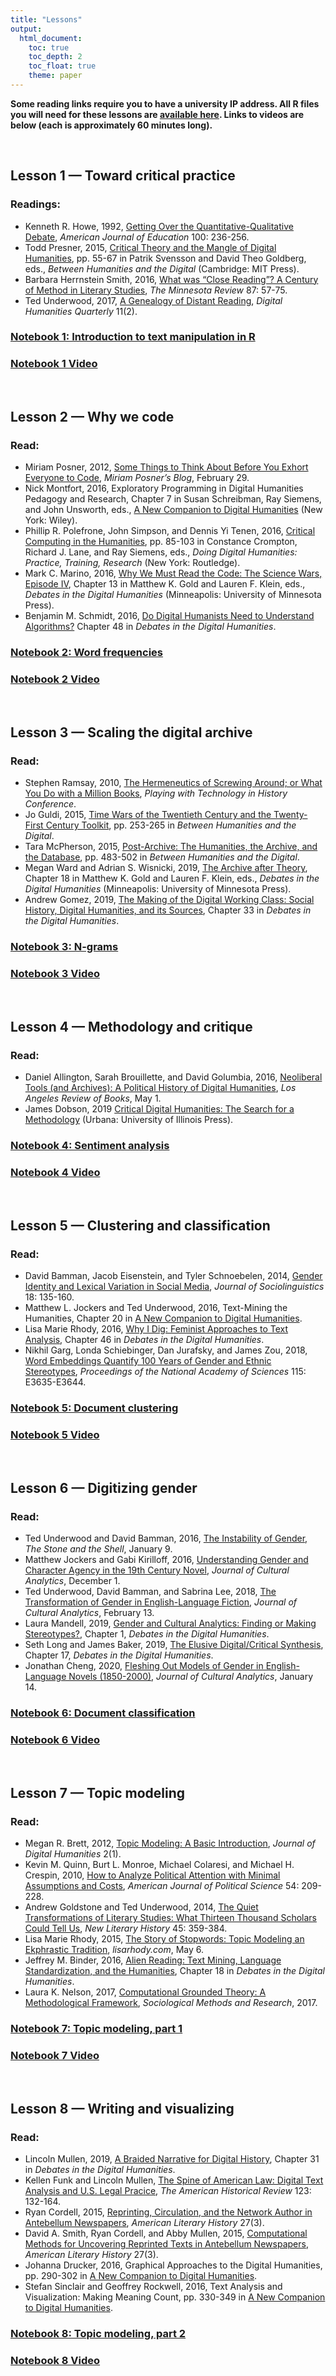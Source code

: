 ```yaml
---
title: "Lessons"
output: 
  html_document:
    toc: true    
    toc_depth: 2
    toc_float: true
    theme: paper
---
```

**Some reading links require you to have a university IP address. All R files you will need for these lessons are [available here](https://ucdavis.box.com/v/sts-205-r-files). Links to videos are below (each is approximately 60 minutes long).**

$~$

## Lesson 1 — Toward critical practice
### Readings:
- Kenneth R. Howe, 1992, [Getting Over the Quantitative-Qualitative Debate](https://www.jstor.org/stable/1085569#metadata_info_tab_contents), *American Journal of Education* 100: 236-256.
- Todd Presner, 2015, [Critical Theory and the Mangle of Digital Humanities](https://ieeexplore.ieee.org/xpl/ebooks/bookPdfWithBanner.jsp?fileName=7121169.pdf&bkn=7120877&pdfType=chapter), pp. 55-67 in Patrik Svensson and David Theo Goldberg, eds., *Between Humanities and the Digital* (Cambridge: MIT Press).
- Barbara Herrnstein Smith, 2016, [What was "Close Reading"? A Century of Method in Literary Studies](https://doi.org/10.1215/00265667-3630844), *The Minnesota Review* 87: 57-75.
- Ted Underwood, 2017, [A Genealogy of Distant Reading](http://www.digitalhumanities.org/dhq/vol/11/2/000317/000317.html), *Digital Humanities Quarterly* 11(2).

### [Notebook 1: Introduction to text manipulation in R](notebooks/Notebook1.nb.html)
### [Notebook 1 Video](https://ucdavis.box.com/v/sts-205-notebook-1)


$~$

## Lesson 2 — Why we code
### Read:
- Miriam Posner, 2012, [Some Things to Think About Before You Exhort Everyone to Code](http://miriamposner.com/blog/some-things-to-think-about-before-you-exhort-everyone-to-code/), *Miriam Posner's Blog*, February 29.
- Nick Montfort, 2016, Exploratory Programming in Digital Humanities Pedagogy and Research, Chapter 7 in Susan Schreibman, Ray Siemens, and John Unsworth, eds., [A New Companion to Digital Humanities](https://ebookcentral.proquest.com/lib/ucdavis/detail.action?docID=4093339) (New York: Wiley).
- Phillip R. Polefrone, John Simpson, and Dennis Yi Tenen, 2016, [Critical Computing in the Humanities](https://academiccommons.columbia.edu/doi/10.7916/D8T445R9/download), pp. 85-103 in Constance Crompton, Richard J. Lane, and Ray Siemens, eds., *Doing Digital Humanities: Practice, Training, Research* (New York: Routledge).
- Mark C. Marino, 2016, [Why We Must Read the Code: The Science Wars, Episode IV](https://dhdebates.gc.cuny.edu/read/untitled/section/879bc64b-93ba-4d9a-9678-9a7239fc41e4#ch13), Chapter 13 in Matthew K. Gold and Lauren F. Klein, eds., *Debates in the Digital Humanities* (Minneapolis: University of Minnesota Press).
- Benjamin M. Schmidt, 2016, [Do Digital Humanists Need to Understand Algorithms?](https://dhdebates.gc.cuny.edu/read/untitled/section/557c453b-4abb-48ce-8c38-a77e24d3f0bd#ch48) Chapter 48 in *Debates in the Digital Humanities*.

### [Notebook 2: Word frequencies](notebooks/Notebook2.nb.html)
### [Notebook 2 Video](https://ucdavis.box.com/v/sts-205-notebook-2)


$~$

## Lesson 3 — Scaling the digital archive
### Read:
- Stephen Ramsay, 2010, [The Hermeneutics of Screwing Around; or What You Do with a Million Books](http://www.leeannhunter.com/digital/wp-content/uploads/2014/08/RamsayBooks.pdf), *Playing with Technology in History Conference*.
- Jo Guldi, 2015, [Time Wars of the Twentieth Century and the Twenty-First Century Toolkit](https://ieeexplore.ieee.org/document/7121198), pp. 253-265 in *Between Humanities and the Digital*.
- Tara McPherson, 2015, [Post-Archive: The Humanities, the Archive, and the Database](https://ieeexplore.ieee.org/xpl/ebooks/bookPdfWithBanner.jsp?fileName=7121132.pdf&bkn=7120877&pdfType=chapter), pp. 483-502 in *Between Humanities and the Digital*.
- Megan Ward and Adrian S. Wisnicki, 2019, [The Archive after Theory](https://dhdebates.gc.cuny.edu/read/untitled-f2acf72c-a469-49d8-be35-67f9ac1e3a60/section/a8eccb81-e950-4760-ba93-38e0b1f2b9d0#ch18), Chapter 18 in Matthew K. Gold and Lauren F. Klein, eds., *Debates in the Digital Humanities* (Minneapolis: University of Minnesota Press).
- Andrew Gomez, 2019, [The Making of the Digital Working Class: Social History, Digital Humanities, and its Sources](https://dhdebates.gc.cuny.edu/read/untitled-f2acf72c-a469-49d8-be35-67f9ac1e3a60/section/3788efb8-3471-4c45-9581-55b8a541364b#ch33), Chapter 33 in *Debates in the Digital Humanities*.

### [Notebook 3: N-grams](notebooks/Notebook3.nb.html)
### [Notebook 3 Video](https://ucdavis.box.com/v/sts-205-notebook-3)

$~$

## Lesson 4 — Methodology and critique
### Read: 
- Daniel Allington, Sarah Brouillette, and David Golumbia, 2016, [Neoliberal Tools (and Archives): A Political History of Digital Humanities](https://lareviewofbooks.org/article/neoliberal-tools-archives-political-history-digital-humanities/), *Los Angeles Review of Books*, May 1.
- James Dobson, 2019 [Critical Digital Humanities: The Search for a Methodology](https://www.jstor.org/stable/10.5406/j.ctvfjd0mf) (Urbana: University of Illinois Press).

### [Notebook 4: Sentiment analysis](notebooks/Notebook4.nb.html)
### [Notebook 4 Video](https://ucdavis.box.com/v/sts-205-notebook-4)

$~$

## Lesson 5 — Clustering and classification
### Read:
- David Bamman, Jacob Eisenstein, and Tyler Schnoebelen, 2014, [Gender Identity and Lexical Variation in Social Media](https://onlinelibrary.wiley.com/doi/epdf/10.1111/josl.12080), *Journal of Sociolinguistics* 18: 135-160.
- Matthew L. Jockers and Ted Underwood, 2016, Text-Mining the Humanities, Chapter 20 in [A New Companion to Digital Humanities](https://ebookcentral.proquest.com/lib/ucdavis/detail.action?docID=4093339).
- Lisa Marie Rhody, 2016, [Why I Dig: Feminist Approaches to Text Analysis](https://dhdebates.gc.cuny.edu/read/untitled/section/508c8664-15c8-4262-a72a-e49299873d11#ch46), Chapter 46 in *Debates in the Digital Humanities*.
- Nikhil Garg, Londa Schiebinger, Dan Jurafsky, and James Zou, 2018, [Word Embeddings Quantify 100 Years of Gender and Ethnic Stereotypes](https://www.pnas.org/content/pnas/115/16/E3635.full.pdf), *Proceedings of the National Academy of Sciences* 115: E3635-E3644.

### [Notebook 5: Document clustering](notebooks/Notebook5.nb.html)
### [Notebook 5 Video](https://ucdavis.box.com/v/sts-205-notebook-5)

$~$

## Lesson 6 — Digitizing gender
### Read:
- Ted Underwood and David Bamman, 2016, [The Instability of Gender](https://tedunderwood.com/2016/01/09/the-instability-of-gender/), *The Stone and the Shell*, January 9.
- Matthew Jockers and Gabi Kirilloff, 2016, [Understanding Gender and Character Agency in the 19th Century Novel](http://culturalanalytics.org/2016/12/understanding-gender-and-character-agency-in-the-19th-century-novel/), *Journal of Cultural Analytics*, December 1.
- Ted Underwood, David Bamman, and Sabrina Lee, 2018, [The Transformation of Gender in English-Language Fiction](http://culturalanalytics.org/2018/02/the-transformation-of-gender-in-english-language-fiction/), *Journal of Cultural Analytics*, February 13.
- Laura Mandell, 2019, [Gender and Cultural Analytics: Finding or Making Stereotypes?](https://dhdebates.gc.cuny.edu/read/untitled-f2acf72c-a469-49d8-be35-67f9ac1e3a60/section/5d9c1b63-7b60-42dd-8cda-bde837f638f4#ch01), Chapter 1, *Debates in the Digital Humanities*.
- Seth Long and James Baker, 2019, [The Elusive Digital/Critical Synthesis](https://dhdebates.gc.cuny.edu/read/untitled-f2acf72c-a469-49d8-be35-67f9ac1e3a60/section/72423b53-060d-4927-aa0b-36c90b03152c#ch17), Chapter 17, *Debates in the Digital Humanities*.
- Jonathan Cheng, 2020, [Fleshing Out Models of Gender in English-Language Novels (1850-2000)](https://culturalanalytics.org/article/11652-fleshing-out-models-of-gender-in-english-language-novels-1850-2000), *Journal of Cultural Analytics*, January 14.

### [Notebook 6: Document classification](notebooks/Notebook6.nb.html)
### [Notebook 6 Video](https://ucdavis.box.com/v/sts-205-notebook-6)

$~$

## Lesson 7 — Topic modeling 
### Read: 
- Megan R. Brett, 2012, [Topic Modeling: A Basic Introduction](http://journalofdigitalhumanities.org/2-1/topic-modeling-a-basic-introduction-by-megan-r-brett/), *Journal of Digital Humanities* 2(1).
- Kevin M. Quinn, Burt L. Monroe, Michael Colaresi, and Michael H. Crespin, 2010, [How to Analyze Political Attention with Minimal Assumptions and Costs](https://doi.org/10.1111/j.1540-5907.2009.00427.x), *American Journal of Political Science* 54: 209-228.
- Andrew Goldstone and Ted Underwood, 2014, [The Quiet Transformations of Literary Studies: What Thirteen Thousand Scholars Could Tell Us](https://muse.jhu.edu/article/558875), *New Literary History* 45: 359-384.
- Lisa Marie Rhody, 2015, [The Story of Stopwords: Topic Modeling an Ekphrastic Tradition](http://www.lisarhody.com/the-story-of-stopwords/), *lisarhody.com*, May 6.
- Jeffrey M. Binder, 2016, [Alien Reading: Text Mining, Language Standardization, and the Humanities](https://dhdebates.gc.cuny.edu/read/untitled/section/4b276a04-c110-4cba-b93d-4ded8fcfafc9#ch18), Chapter 18 in *Debates in the Digital Humanities*.
- Laura K. Nelson, 2017, [Computational Grounded Theory: A Methodological Framework](https://journals.sagepub.com/doi/full/10.1177/0049124117729703), *Sociological Methods and Research*, 2017.

### [Notebook 7: Topic modeling, part 1](notebooks/Notebook7.nb.html)
### [Notebook 7 Video](https://ucdavis.box.com/v/sts-205-notebook-7)

$~$

## Lesson 8 — Writing and visualizing
### Read:
- Lincoln Mullen, 2019, [A Braided Narrative for Digital History](https://dhdebates.gc.cuny.edu/read/untitled-f2acf72c-a469-49d8-be35-67f9ac1e3a60/section/e5496dc6-dcc1-42e7-8609-9377d05812c5#ch31), Chapter 31 in *Debates in the Digital Humanities*.
- Kellen Funk and Lincoln Mullen, [The Spine of American Law: Digital Text Analysis and U.S. Legal Pracice](https://doi.org/10.1093/ahr/123.1.132), *The American Historical Review* 123: 132-164.
- Ryan Cordell, 2015, [Reprinting, Circulation, and the Network Author in Antebellum Newspapers](https://muse.jhu.edu/article/590710), *American Literary History* 27(3).
- David A. Smith, Ryan Cordell, and Abby Mullen, 2015, [Computational Methods for Uncovering Reprinted Texts in Antebellum Newspapers](https://muse.jhu.edu/article/687864), *American Literary History* 27(3).
- Johanna Drucker, 2016, Graphical Approaches to the Digital Humanities, pp. 290-302 in [A New Companion to Digital Humanities](https://ebookcentral.proquest.com/lib/ucdavis/detail.action?docID=4093339).
- Stefan Sinclair and Geoffrey Rockwell, 2016, Text Analysis and Visualization: Making Meaning Count, pp. 330-349 in [A New Companion to Digital Humanities](https://ebookcentral.proquest.com/lib/ucdavis/detail.action?docID=4093339).

### [Notebook 8: Topic modeling, part 2](notebooks/Notebook8.nb.html)
### [Notebook 8 Video](https://ucdavis.box.com/v/sts-205-notebook-8)


